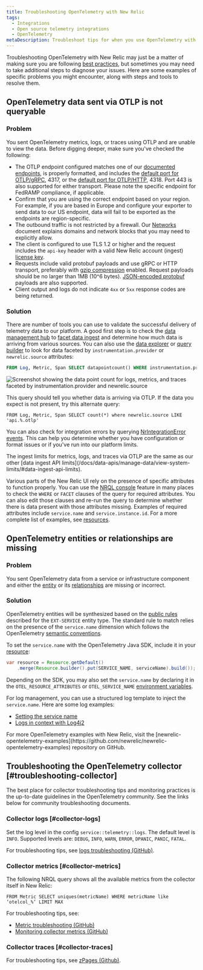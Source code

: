 ```yaml
---
title: Troubleshooting OpenTelemetry with New Relic
tags:
  - Integrations
  - Open source telemetry integrations
  - OpenTelemetry
metaDescription: Troubleshoot tips for when you use OpenTelemetry with New Relic
---
```



Troubleshooting OpenTelemetry with New Relic may just be a matter of making sure you are following [best practices](/docs/more-integrations/open-source-telemetry-integrations/opentelemetry/opentelemetry-concepts), but sometimes you may need to take additional steps to diagnose your issues. Here are some examples of specific problems you might encounter, along with steps and tools to resolve them.

## OpenTelemetry data sent via OTLP is not queryable

### Problem

You sent OpenTelemetry metrics, logs, or traces using OTLP and are unable to view the data. Before digging deeper, make sure you've checked the following:

* The OTLP endpoint configured matches one of our [documented endpoints](/docs/more-integrations/open-source-telemetry-integrations/opentelemetry/opentelemetry-quick-start/#review-settings), is properly formatted, and includes the [default port for OTLP/gRPC](https://github.com/open-telemetry/opentelemetry-specification/blob/v1.8.0/specification/protocol/otlp.md#otlpgrpc-default-port), 4317, or the [default port for OTLP/HTTP](https://github.com/open-telemetry/opentelemetry-specification/blob/v1.8.0/specification/protocol/otlp.md#otlphttp-default-port), 4318. Port 443 is also supported for either transport. Please note the specific endpoint for FedRAMP compliance, if applicable.
* Confirm that you are using the correct endpoint based on your region. For example, if you are based in Europe and configure your exporter to send data to our US endpoint, data will fail to be exported as the endpoints are region-specific.
* The outbound traffic is not restricted by a firewall. Our [Networks](/docs/using-new-relic/cross-product-functions/install-configure/networks/#opentelemetry) document explains domains and network blocks that you may need to explicitly allow.
* The client is configured to use TLS 1.2 or higher and the request includes the `api-key` header with a valid New Relic account (ingest) [license key](https://one.newrelic.com/launcher/api-keys-ui.launcher).
* Requests include valid protobuf payloads and use gRPC or HTTP transport, preferably with [gzip compression](/docs/more-integrations/open-source-telemetry-integrations/opentelemetry/opentelemetry-concepts/#compression) enabled. Request payloads should be no larger than 1MB (10^6 bytes). [JSON-encoded protobuf](https://github.com/open-telemetry/opentelemetry-specification/blob/v1.8.0/specification/protocol/otlp.md#otlphttp-connection) payloads are also supported.
* Client output and logs do not indicate `4xx` or `5xx` response codes are being returned.

### Solution

There are number of tools you can use to validate the successful delivery of telemetry data to our platform. A good first step is to check the [data management hub](/docs/data-apis/manage-data/manage-your-data/) to [facet data ingest](/docs/data-apis/manage-data/manage-data-coming-new-relic/#facet-data-ingest) and determine how much data is arriving from various sources. You can also use the [data explorer](/docs/query-your-data/explore-query-data/browse-data/introduction-data-explorer/#use-case-troubleshooting) or [query builder](/docs/query-your-data/explore-query-data/query-builder/use-advanced-nrql-mode-query-data/) to look for data faceted by `instrumentation.provider` or `newrelic.source` attributes:

```sql
FROM Log, Metric, Span SELECT datapointcount() WHERE instrumentation.provider = 'opentelemetry' FACET instrumentation.provider, newrelic.source
```

<img
  title="Screenshot showing the data point count for logs, metrics, and traces faceted by instrumentation.provider and newrelic.source"
  alt="Screenshot showing the data point count for logs, metrics, and traces faceted by instrumentation.provider and newrelic.source"
  src={otlpTroubleshootingFacetQuery}
/>

This query should tell you whether data is arriving via OTLP. If the data you expect is not present, try this alternate query:

```
FROM Log, Metric, Span SELECT count(*) where newrelic.source LIKE 'api.%.otlp'
```

You can also check for integration errors by querying [NrIntegrationError events](/docs/data-apis/manage-data/nrintegrationerror/). This can help you determine whether you have configuration or format issues or if you've run into our platform limits.

<Callout variant="important">
  The ingest limits for metrics, logs, and traces via OTLP are the same as our other [data ingest API limits](/docs/data-apis/manage-data/view-system-limits/#data-ingest-api-limits).
</Callout>

Various parts of the New Relic UI rely on the presence of specific attributes to function properly. You can use the [NRQL console](/docs/query-your-data/explore-query-data/query-builder/nrql-console/) feature in many places to check the `WHERE` or `FACET` clauses of the query for required attributes. You can also edit those clauses and re-run the query to determine whether there is data present with those attributes missing. Examples of required attributes include `service.name` and `service.instance.id`. For a more complete list of examples, see [resources](/docs/more-integrations/open-source-telemetry-integrations/opentelemetry/opentelemetry-concepts/#resources).

## OpenTelemetry entities or relationships are missing

### Problem

You sent OpenTelemetry data from a service or infrastructure component and either the [entity](/docs/new-relic-one/use-new-relic-one/core-concepts/what-entity-new-relic/) or its [relationships](/docs/new-relic-one/use-new-relic-one/core-concepts/what-entity-new-relic/#related-entities) are missing or incorrect.

### Solution

OpenTelemetry entities will be synthesized based on the [public rules](https://github.com/newrelic/entity-definitions/blob/b8e75d839eed7859044a9bb601a62e5323107350/definitions/ext-service/definition.yml) described for the `EXT-SERVICE` entity type. The standard rule to match relies on the presence of the `service.name` dimension which follows the OpenTelemetry [semantic conventions](https://github.com/open-telemetry/opentelemetry-specification/blob/527206ea49e384de957eda105d9425aa8fefca25/specification/overview.md#semantic-conventions).

To set the `service.name` with the OpenTelemetry Java SDK, include it in your [resource](/docs/more-integrations/open-source-telemetry-integrations/opentelemetry/opentelemetry-concepts/#resources):

```java
var resource = Resource.getDefault()
    .merge(Resource.builder().put(SERVICE_NAME, serviceName).build());
```

Depending on the SDK, you may also set the `service.name` by declaring it in the `OTEL_RESOURCE_ATTRIBUTES` or `OTEL_SERVICE_NAME` [environment variables](https://github.com/open-telemetry/opentelemetry-specification/blob/20c82de552d08428e8cadaaef3e6cb46812f7c00/specification/sdk-environment-variables.md#general-sdk-configuration).

For log management, you can use a structured log template to inject the `service.name`. Here are some log examples:

* [Setting the service name](https://github.com/newrelic/newrelic-opentelemetry-examples/blob/e28b30f621545c0b14189955bec850b25a7f3235/java/otlp-nr-mapping/testCases/log/kitchen-sink-log-proto.json#L48-L53)
* [Logs in context with Log4j2](https://github.com/newrelic/newrelic-opentelemetry-examples/tree/ab6f89ac97ffb26d8e66ae6a1200ac3607538bd2/java/logs-in-context-log4j2)

<Callout variant="tip">
  For more OpenTelemetry examples with New Relic, visit the [newrelic-opentelemetry-examples](https://github.com/newrelic/newrelic-opentelemetry-examples) repository on GitHub.
</Callout>

## Troubleshooting the OpenTelemetry collector [#troubleshooting-collector]

The best place for collector troubleshooting tips and monitoring practices is the up-to-date guidelines in the OpenTelemetry community. See the links below for community troubleshooting documents.

### Collector logs [#collector-logs]

Set the log level in the config `service::telemetry::logs`. The default level is `INFO`. Supported levels are: `DEBUG`, `INFO`, `WARN`, `ERROR`, `DPANIC`, `PANIC`, `FATAL`.

For troubleshooting tips, see [logs troubleshooting (GitHub)](https://github.com/open-telemetry/opentelemetry-collector/blob/main/docs/troubleshooting.md#logs).

### Collector metrics [#collector-metrics]

The following NRQL query shows all the available metrics from the collector itself in New Relic:

```
FROM Metric SELECT uniques(metricName) WHERE metricName like ‘otelcol_%’ LIMIT MAX
```

For troubleshooting tips, see:

* [Metric troubleshooting (GitHub)](https://github.com/open-telemetry/opentelemetry-collector/blob/main/docs/troubleshooting.md#metrics)
* [Monitoring collector metrics (GitHub)](https://github.com/open-telemetry/opentelemetry-collector/blob/main/docs/monitoring.md)

### Collector traces [#collector-traces]

For troubleshooting tips, see [zPages (Github)](https://github.com/open-telemetry/opentelemetry-collector/blob/main/docs/troubleshooting.md#zpages).
